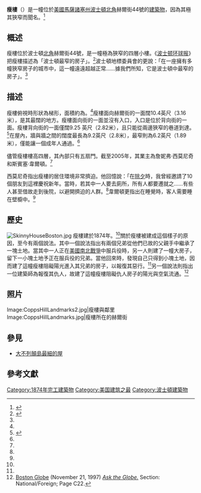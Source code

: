 {{other places|瘦樓}}
{{Infobox building
|image=SkinnyHouseBoston2.jpg
|caption= 位於[[波士顿|波士顿]]的瘦樓
|name=瘦樓
| native_building_name=Skinny House {{en icon}}
|location_town=[[馬薩諸塞州|馬薩諸塞州]][[波士頓|波士頓]][[北角_(波士頓)|北角]]赫爾街44號
|location_country=美國
|owner= 詹妮弗·西莫尼奇、斯賓塞·韋爾頓
|floor_count= 4層
| diameter = 2.82米—3.16米
|floor_area={{convert|1096|sqft|m2}}
| coordinates  = {{coord|42.366907|N|71.056212|W|type:landmark_region:US|display=inline, title}}
|architect=
|client=
|engineer=
|construction_start_date= 1870年代
|completion_date=1874年
|date_demolished=
|cost=
|structural_system=
|style=
| references  =<ref name=globe/>
}}
'''瘦樓'''（{{lang en|'''Skinny House'''}}）是一幢位於[[美國|美國]][[馬薩諸塞州|馬薩諸塞州]][[波士頓|波士頓]][[北角_(波士頓)|北角]]赫爾街44號的[[建築物|建築物]]，因為其極其狹窄而聞名。<ref>{{cite news |url=http://www.sfgate.com/cgi-bin/article.cgi?f=/c/a/2008/03/05/HO2JVB1AU.DTL |first=Steve |last=Bailey |title=Virginia landmark home built for spite |work=The New York Times |publisher=San Francisco Chronicle |date=2008-03-05 |accessdate=2022-01-18 |archive-date=2011-05-25 |archive-url=https://web.archive.org/web/20110525165124/http://www.sfgate.com/cgi-bin/article.cgi?f=%2Fc%2Fa%2F2008%2F03%2F05%2FHO2JVB1AU.DTL |dead-url=no }}</ref>

==概述==
瘦樓位於波士頓[[北角_(波士頓)|北角]]赫爾街44號，是一幢極為狹窄的四層小樓。《[[波士顿环球报|波士顿环球报]]》把瘦樓描述為「波士頓最窄的房子」。<ref name=globe>{{cite news |url=http://www.boston.com/news/local/articles/2005/02/13/living_sideways/ |title=Living sideways |first=Jim |last=Cronin |work=Boston Globe |date=2005-02-13 |accessdate=2013-05-25 |archive-date=2016-03-03 |archive-url=https://web.archive.org/web/20160303211813/http://www.boston.com/news/local/articles/2005/02/13/living_sideways/ |dead-url=no }}</ref>波士頓地標委員會的更說：「在一座擁有多幢狹窄房子的城市中，這一幢遠遠超越正常……據我們所知，它是波士頓中最窄的房子」。<ref name=globe/>

==描述==
瘦樓俯視時形狀為梯形，面積約為{{convert|274|sqft|m2}}。<ref name=globe/>瘦樓面向赫爾街的一面闊10.4英尺（3.16米），是其最闊的地方。瘦樓面向街的一面並沒有入口，入口是位於背向街的一面。瘦樓背向街的一面僅闊9.25 英尺（2.82米），且只能從兩邊狹窄的巷道到達。<ref>{{cite news |url=http://www.themoneyblogs.com/bostonrealestate/my.blog/skinny-and-spite-houses-profiled.html |first=John A |last=Keith |title=Skinny And Spite Houses Profiled |date=2008-03-02 |work=The Money Blogs |publisher=The Connors Group, Inc. |deadurl=yes |archiveurl=https://archive.is/20080303030127/http://www.themoneyblogs.com/bostonrealestate/my.blog/skinny-and-spite-houses-profiled.html |archivedate=2008-03-03 }}</ref>在屋內，牆與牆之間的闊度最長為9.2英尺（2.8米），最窄則為6.2英尺（1.89米），僅能讓一個成年人通過。<ref name=globe/>  

儘管瘦樓樓高四層，其內部只有五扇門。截至2005年，其業主為詹妮弗·西莫尼奇和斯賓塞·韋爾頓。<ref name=globe/> 

西莫尼奇指出瘦樓的居住環境非常擠迫。他回憶說：「在[[除夕|除夕]]時，我曾經邀請了10個朋友到這裡慶祝新年。當時，若其中一人要去廁所，所有人都要遷就之……有些人甚至借故走到後院，以避開擠迫的人群。<ref name=globe/>韋爾頓更指出在睡覺時，客人需要睡在壁櫥中。<ref name=globe/>

==歷史==
[[Image:SkinnyHouseBoston.jpg|thumb]]
瘦樓建於1874年。<ref name="askthe"/>關於瘦樓被建成這個樣子的原因，至今有兩個說法。其中一個說法指出有兩個兄弟從他們已故的父親手中繼承了一塊土地。當其中一人正在[[美國南北戰爭|美國南北戰爭]]中服兵役時，另一人則建了一幢大房子，留下一小塊土地予正在服兵役的兄弟。當他回來時，發現自己只得到小塊土地，因而建了這幢瘦樓阻礙陽光進入其兄弟的房子，以報復其惡行。<ref name=globe/>另一個說法則指出一位建築師為報復其仇人，故建了這幢瘦樓阻礙仇人房子的陽光與空氣流通。<ref name="askthe">[[Boston_Globe|Boston Globe]] (November 21, 1997) ''[http://nl.newsbank.com/nl-search/we/Archives?p_product=BG&p_theme=bg&p_action=search&p_maxdocs=200&p_topdoc=1&p_text_direct-0=0EADDCDC64EE5D0C&p_field_direct-0=document_id&p_perpage=10&p_sort=YMD_date:D Ask the Globe.] {{Wayback|url=http://nl.newsbank.com/nl-search/we/Archives?p_product=BG&p_theme=bg&p_action=search&p_maxdocs=200&p_topdoc=1&p_text_direct-0=0EADDCDC64EE5D0C&p_field_direct-0=document_id&p_perpage=10&p_sort=YMD_date:D |date=20210224032033 }}'' Section: National/Foreign; Page C22.</ref>

==照片==
<gallery>
Image:CoppsHillLandmarks2.jpg|瘦樓與鄰里
Image:CoppsHillLandmarks.jpg|瘦樓所在的赫爾街
</gallery>

==參見==
*[[大不列顛島最細的屋|大不列顛島最細的屋]]

==參考文獻==
{{Reflist|2}}

[[Category:1874年完工建築物|Category:1874年完工建築物]]
[[Category:美国建筑之最|Category:美国建筑之最]]
[[Category:波士頓建築物|Category:波士頓建築物]]